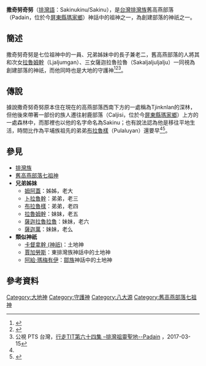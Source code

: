 '''撒奇努奇努'''（[[排灣語|排灣語]]：Sakinukinu/Sakinu），是[[台灣|台灣]][[排灣族|排灣族]]舊高燕部落（Padain，位於今[[屏東縣|屏東縣]][[瑪家鄉|瑪家鄉]]）神話中的祖神之一，為創建部落的神祇之一。
==簡述==
撒奇努奇努是七位祖神中的一員、兄弟姊妹中的長子兼老二，舊高燕部落的人將其和次女[[拉魯姆幹|拉魯姆幹]]（Ljaljumgan）、三女薩迦拉魯拉魯（Sakaljaljuljalju）一同視為創建部落的神祇，而他同時也是大地的守護神<ref name="台灣高砂族系統所屬の研究">{{cite book|last=|first=|date=1996|title=台灣高砂族系統所屬の研究|url=https://tm.ncl.edu.tw/article?u=008_106_000014&lang=chn|location=|publisher=南天書局|page=|isbn=9789576383052|author=台北帝國大學|access-date=2021-01-11|archive-date=2021-01-11|archive-url=https://web.archive.org/web/20210111005330/https://tm.ncl.edu.tw/article?u=008_106_000014&lang=chn|dead-url=no}}</ref><ref name="番族慣習調查報告書第五卷排灣族．第一冊">{{cite book|last=|first=|date=2003-10-01|title=番族慣習調查報告書第五卷排灣族．第一冊|url=https://tm.ncl.edu.tw/article?u=022_004_00003740&lang=chn|location=|publisher=中央研究院民族所|page=|isbn=9789576719721|author=臺灣總督府臨時臺灣舊慣調查會|access-date=2021-01-11|archive-date=2021-01-11|archive-url=https://web.archive.org/web/20210111005448/https://tm.ncl.edu.tw/article?u=022_004_00003740&lang=chn|dead-url=no}}</ref><ref name="排灣祖靈聖地">公視 PTS 台灣，[https://www.youtube.com/watch?v=loK-l0lvuZs&ab_channel=%E5%85%AC%E8%A6%96PTS%E5%8F%B0%E7%81%A3 行走TIT第六十四集 –排灣祖靈聖地--Padain] {{Wayback|url=https://www.youtube.com/watch?v=loK-l0lvuZs&ab_channel=%E5%85%AC%E8%A6%96PTS%E5%8F%B0%E7%81%A3 |date=20210207080941 }}，2017-03-15</ref>。
==傳說==
據說撒奇努奇努原本住在現在的高燕部落西南下方的一處稱為Tjinknlan的深林，但他後來帶著一部份的族人遷往射鹿部落（Caljisi，位於今[[屏東縣|屏東縣]][[瑪家鄉|瑪家鄉]]）上方的一處森林中，而那裡也以他的名字命名為Sakinu；也有說法認為他是移往平地生活，時間比作為平埔族祖先的弟弟[[布拉魯樣|布拉魯樣]]（Pulaluyan）還要早<ref name="番族慣習調查報告書第五卷排灣族．第一冊"/><ref name="蕃族調查報告書第八冊">{{cite book|last=|first=|date=2015-12-01|title=蕃族調查報告書第八冊：排灣族、賽夏族|url=https://www.books.com.tw/products/0010702430|location=|publisher=中央研究院民族所|page=|isbn=9789860468564|author=臺灣總督府蕃族調查會|access-date=2021-01-11|archive-date=2021-11-19|archive-url=https://web.archive.org/web/20211119141659/https://www.books.com.tw/products/0010702430|dead-url=no}}</ref>。
==參見==
*[[排灣族|排灣族]]
*[[舊高燕部落七祖神|舊高燕部落七祖神]]
*'''兄弟姊妹'''
**[[姆阿蓋|姆阿蓋]]：姊姊，老大
**[[卜拉魯幹|卜拉魯幹]]：弟弟，老三
**[[布拉魯樣|布拉魯樣]]：弟弟，老四
**[[拉魯姆幹|拉魯姆幹]]：妹妹，老五
**[[薩迦拉魯拉魯|薩迦拉魯拉魯]]：妹妹，老六
**[[薩迦萬|薩迦萬]]：妹妹，老么
*'''類似神祇'''
**[[卡督拿幹_(神祇)|卡督拿幹 (神祇)]]：土地神
**[[賈加勞斯|賈加勞斯]]：東排灣族神話中的土地神
**[[阿給·瑪梅有伊|阿給·瑪梅有伊]]：[[鄒族|鄒族]]神話中的土地神

==參考資料==
{{reflist}}



[[Category:大地神|Category:大地神]]
[[Category:守護神|Category:守護神]]
[[Category:八大源|Category:八大源]]
[[Category:舊高燕部落七祖神|Category:舊高燕部落七祖神]]